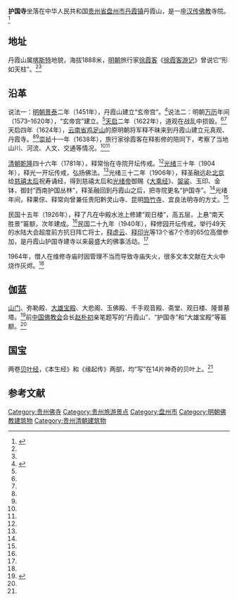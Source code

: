 {{Infobox religious building
| 名字          = 护国寺
| 图片          = Chinese guardian lions, Huguo Temple, Panzhou, Guizhou, China, 6 December 2019.jpg
| 图片说明      = 护国寺石牌坊和石狮子。
| 地图          = China Guizhou#China
| 地图说明      = 护国寺在中华人民共和国贵州省的位置。
| 坐标          = {{coord|25.676264|N|104.633754|E|type:landmark_region:CHN|display=it}}
| 宗教          = [[佛教|佛教]]
| 位置          = {{CHN}}[[贵州省|贵州省]][[六盘水市|六盘水市]][[盘州市|盘州市]][[丹霞镇|丹霞镇]]丹霞山 
| 神            = 
| 派别          = [[禅宗|禅宗]]
| 节日          = 
| 开光年份      = 
| 状态          = 
| 领导          = 
| 官方网站      = 
| 建筑师        = 
| 建筑类型      = 
| 建筑风格      = [[中國建築|中国建筑]]
| 建筑材料      = 木、砖头和水泥
| 建立者        = 
| 资助者        = 
| 总承包商      = 
| 建立日期      = [[景泰|景泰]]二年（1451年）<br>[[万历|万历]]年间（1573–1620年）
| 奠基          = 
| 竣工          = 
| 建设成本      = 
| 毁坏          = 
| 官方名称1     = 
| 类型1         = 
| 标准1         = 
| 指定日期1     = 
| 父列表1       = 
| 参考编号1     = 
| 官方名称2     = 
| 类型2         = 
| 标准2         = 
| 指定日期2     = 
| 父列表2       = 
| 参考编号2     = 
}}
'''护国寺'''坐落在中华人民共和国[[贵州省|贵州省]][[盘州市|盘州市]][[丹霞镇|丹霞镇]]丹霞山，是一座[[汉传佛教|汉传佛教]]寺院。<ref name="Buddhist">{{cite news |title=丹霞山上的护国寺如同仙境般境地，旅游休闲最佳之处！ |url=https://new.qq.com/omn/20200113/20200113A0IHUM00.html?pc |accessdate=2020-09-06 |work=腾讯网 |date=2020-01-13 |archive-date=2020-10-31 |archive-url=https://web.archive.org/web/20201031013053/https://new.qq.com/omn/20200113/20200113A0IHUM00.html?pc |dead-url=no }}</ref>

==地址==
丹霞山属[[喀斯特|喀斯特]]地貌，海拔1888米，[[明朝|明朝]]旅行家[[徐霞客|徐霞客]]《[[徐霞客游记|徐霞客游记]]》曾说它“形如天柱”。<ref name="Buddhist"/><ref name="duck"/>

==沿革==
说法一：[[明朝|明朝]][[景泰_(年号)|景泰]]二年（1451年），丹霞山建立“玄帝宫”。<ref name="duck">{{cite news |title=【聚焦盘州】盘州丹霞山上，藏着一件国宝！ |url=https://www.sohu.com/a/354040447_667409 |accessdate=2020-09-06 |work=搜狐 |date=2019-11-15 |archive-date=2020-10-31 |archive-url=https://web.archive.org/web/20201031080848/https://www.sohu.com/a/354040447_667409 |dead-url=no }}</ref>说法二：明朝[[万历|万历]]年间（1573–1620年），“玄帝宫”建立。<ref name="Buddhist"/>[[天启_(明朝)|天启]]二年（1622年），道观在战乱中损毁。<ref name="duck"/><ref name="Buddhist"/>天启四年（1624年），[[云南省|云南省]][[鸡足山_(云南)|鸡足山]]的原明朝将军释不昧来到丹霞山建立元真观、丹霞寺。<ref name="duck"/><ref name="Buddhist"/>[[崇祯|崇祯]]十一年（1638年），旅行家徐霞客在释影修的陪同下，考察了当地山川、河流、人文、交通等情况。<ref name="duck"/><ref name="Buddhist"/>

[[清朝|清朝]][[乾隆|乾隆]]四十六年（1781年），释常怡在寺院开坛传戒。<ref name="Buddhist"/>[[光绪|光绪]]三十年（1904年），释光一开坛传戒，弘扬佛法。<ref name="Buddhist"/>光绪三十二年（1906年），释圣融远赴[[北京市|北京]]给[[慈禧太后|慈禧太后]]祝寿诵经，得到慈禧太后和[[光绪帝|光绪帝]]御赐《[[大乘经|大乘经]]》、[[袈裟|袈裟]]、玉印、金钵，御封“西南护国丛林”，释圣融回到丹霞山之后，把寺院更名“护国寺”。<ref name="Buddhist"/>光绪年间，释果倧、释常向曾兼任贵阳黔灵山寺、昆明[[筇竹寺|筇竹寺]]、宜良法明寺的方丈。<ref name="Buddhist"/>

民国十五年（1926年），释了凡在中殿水池上修建“观日楼”，高五层，上悬“南天胜景”匾额，次年建成。<ref name="Buddhist"/>民国二十九年（1940年），释修园开坛传戒，举行49天的水陆大会超度前方抗日阵亡将士，[[释虚云|释虚云]]、[[释印光|释印光]]等13个省7个市的65位高僧参加，是丹霞山护国寺建寺以来最盛大的佛事活动。<ref name="Buddhist"/>

1964年，僧人在维修寺庙时因管理不当而导致寺庙失火，很多文本文献在大火中烧作灰烬。<ref name="Buddhist"/>

==伽蓝==
[[山门|山门]]、弥勒殿、[[大雄宝殿|大雄宝殿]]、大悲阁、玉佛殿、千手观音殿、斋堂、观日楼、隆普墓塔。<ref name="temple">{{cite news |author1=高华 |author2=陈康清 |title=丹霞山景区 |url=http://gz.people.com.cn/n2/2017/1102/c383526-30881642.html |accessdate=2020-09-06 |work=人民网 |date=2017-11-02 |archive-date=2020-10-31 |archive-url=https://web.archive.org/web/20201031051353/http://gz.people.com.cn/n2/2017/1102/c383526-30881642.html |dead-url=no }}</ref>前[[中国佛教会|中国佛教会]]会长[[赵朴初|赵朴初]]亲笔题写的“丹霞山”、“护国寺”和“大雄宝殿”等匾额。<ref name="temple"/>

==国宝==
两卷[[贝叶经|贝叶经]]，《本生经》和《缘起传》两部，均“写”在14片神奇的贝叶上。<ref name="duck"/>

{{multiple image
| align     = center
| direction = horizontal 
| width     = 250
| header    = 
| image1    = Mahavira Hall, Huguo Temple, Panzhou, Guizhou, China, 6 December 2019a.jpg
| caption1  = 大雄宝殿。
| image2    = Great Compassion Pavilion, Panzhou, Guizhou, China, 6 December 2019b.jpg
| caption2  = 大悲阁。
| image3    = Statue of Guanyin, Huguo Temple, Panzhou, Guizhou, China, 6 December 2019.jpg
| caption3  = 殿宇前的[[觀世音菩薩|观世音菩萨]]。
}}
{{multiple image
| align     = center
| direction = horizontal
| width     = 250
| header    = 
| image1    = Pagoda, Huguo Temple, Panzhou, Guizhou, China, 6 December 2019c.jpg
| caption1  = 观日楼。
| image2    = Skanda, Guizhou Huguo Temple.jpg
| caption2  = [[韋馱|韦驮]]。
| image3    = Statue of Buddha (middle), Mahavira Hall, Guizhou Huguo Temple.jpg
| caption3  = [[释迦牟尼|释迦牟尼]]。
}}

==参考文献==
{{reflist}}
{{Commons category|Huguo Temple (Panzhou)}}

{{DEFAULTSORT:Hu护国寺}}
[[Category:贵州佛寺|Category:贵州佛寺]]
[[Category:贵州旅游景点|Category:贵州旅游景点]]
[[Category:盘州市|Category:盘州市]]
[[Category:明朝佛教建筑物|Category:明朝佛教建筑物]]
[[Category:贵州清朝建筑物|Category:贵州清朝建筑物]]